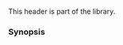 {{cpp/header/title|numeric}}
{{cpp/header/navbar}}

This header is part of the {{lt|cpp/numeric}} library.

{{dsc begin}}
{{dsc h1|Functions}}
{{dsc inc|cpp/algorithm/dsc iota}}
{{dsc inc|cpp/algorithm/ranges/dsc iota}}
{{dsc inc|cpp/algorithm/dsc accumulate}}
{{dsc inc|cpp/algorithm/dsc reduce}}
{{dsc inc|cpp/algorithm/dsc transform_reduce}}
{{dsc inc|cpp/algorithm/dsc inner_product}}
{{dsc inc|cpp/algorithm/dsc adjacent_difference}}
{{dsc inc|cpp/algorithm/dsc partial_sum}}
{{dsc inc|cpp/algorithm/dsc inclusive_scan}}
{{dsc inc|cpp/algorithm/dsc exclusive_scan}}
{{dsc inc|cpp/algorithm/dsc transform_inclusive_scan}}
{{dsc inc|cpp/algorithm/dsc transform_exclusive_scan}}
{{dsc inc|cpp/numeric/dsc gcd}}
{{dsc inc|cpp/numeric/dsc lcm}}
{{dsc inc|cpp/numeric/dsc midpoint}}
{{dsc inc|cpp/numeric/dsc add_sat}}
{{dsc inc|cpp/numeric/dsc sub_sat}}
{{dsc inc|cpp/numeric/dsc mul_sat}}
{{dsc inc|cpp/numeric/dsc div_sat}}
{{dsc inc|cpp/numeric/dsc saturate_cast}}
{{dsc end}}

===Synopsis===
{{cpp/synopsis/numeric}}

{{langlinks|ja|zh}}